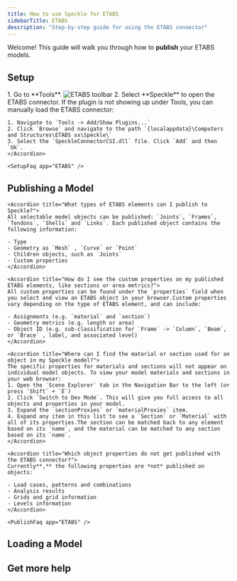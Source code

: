 ```yaml
---
title: How to use Speckle for ETABS
sidebarTitle: ETABS
description: "Step-by-step guide for using the ETABS connector"
---
```



Welcome! This guide will walk you through how to **publish** your ETABS models.

## Setup
<Versions
  app="ETABS"
  versions="21 & 22"
  os="Windows"
/>

<Steps>
    <Setup app="ETABS" />
    <Step title="Open the ETABS connector">
        1. Go to **Tools**.
        <Frame>
        <img src="/images/connectors/etabs_toolbar.jpg" alt="ETABS toolbar" />
        </Frame>
        2. Select **Speckle** to open the ETABS connector.
        <Login app="ETABS" />
    </Step>
</Steps>

<AccordionGroup>
    <Accordion title="How do I manually load the connector?">
    If the plugin is not showing up under Tools, you can manually load the ETABS connector:
    
    1. Navigate to `Tools -> Add/Show Plugins...`
    2. Click `Browse` and navigate to the path `{localappdata}\Computers and Structures\ETABS xx\Speckle\` 
    3. Select the `SpeckleConnectorCSI.dll` file. Click `Add` and then `Ok`.
    </Accordion>

    <SetupFaq app="ETABS" />
</AccordionGroup>

## Publishing a Model

<Publish app="ETABS" />

<AccordionGroup>

    <Accordion title="What types of ETABS elements can I publish to Speckle?">
    All selectable model objects can be published: `Joints`, `Frames`, `Tendons`, `Shells` and `Links`. Each published object contains the following information:
    
    - Type
    - Geometry as `Mesh` , `Curve` or `Point`
    - Children objects, such as `Joints`
    - Custom properties
    </Accordion>

    <Accordion title="How do I see the custom properties on my published ETABS elements, like sections or area metrics?">
    All custom properties can be found under the `properties` field when you select and view an ETABS object in your browser.Custom properties vary depending on the type of ETABS element, and can include:
    
    - Assignments (e.g. `material` and `section`)
    - Geometry metrics (e.g. length or area)
    - Object ID (e.g. sub-classification for `Frame` -> `Column`, `Beam`, or `Brace` , label, and associated level)
    </Accordion>

    <Accordion title="Where can I find the material or section used for an object in my Speckle model?">
    The specific properties for materials and sections will not appear on individual model objects. To view your model materials and sections in your web browser:
    1. Open the `Scene Explorer` tab in the Navigation Bar to the left (or press `Shift` + `E`)
    2. Click `Switch to Dev Mode`. This will give you full access to all objects and properties in your model.
    3. Expand the `sectionProxies` or `materialProxies` item.
    4. Expand any item in this list to see a `Section` or `Material` with all of its properties.The section can be matched back to any element based on its `name`, and the material can be matched to any section based on its `name`.
    </Accordion>

    <Accordion title="Which object properties do not get published with the ETABS connector?">
    Currently**,** the following properties are *not* published on objects:
    
    - Load cases, patterns and combinations
    - Analysis results
    - Grids and grid information
    - Levels information
    </Accordion>

    <PublishFaq app="ETABS" />

</AccordionGroup>    

## Loading a Model
<NoLoad app="ETABS" />

## Get more help

<Community app="ETABS" />

<LearnMore />